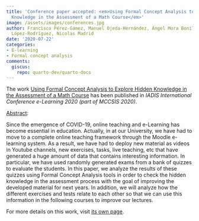 ```yaml
---
title: 'Conference paper accepted: <em>Using Formal Concept Analysis to Explore Hidden
  Knowledge in the Assessment of a Math Course</em>'
image: /assets/images/conferences.jpg
author: Francisco Pérez-Gámez, Manuel Ojeda-Hernández, Ángel Mora Bonilla, Domingo
  López-Rodríguez, Nicolas Madrid
date: '2020-07-22'
categories:
- E-learning
- Formal concept analysis
comments:
  giscus:
    repo: quarto-dev/quarto-docs
---
```


The work <u>Using Formal Concept Analysis to Explore Hidden Knowledge in the Assessment of a Math Course</u> has been published in <em>IADIS International Conference e-Learning 2020 (part of MCCSIS 2020)</em>.

<u>Abstract</u>:



Since the emergence of COVID-19, online teaching and e-Learning has become essential in education. Actually, in at our University, we have had to move to a complete online teaching framework through the Moodle e-learning system. As a result, we have had to deploy new material as videos in Youtube channels, new exercises, tasks, live teaching, etc that have generated a huge amount of data that contains interesting information. In particular, we have used randomly generated exams from a bank of quizzes to evaluate the students. In this paper, we analyze the results of these quizzes using Formal Concept Analysis tools in order to check the hidden knowledge in the assessment process with the goal of improving the developed material for next years. In addition, we will analyze how the different exercises and tests relate to each other so that we can use this information in the following courses to improve our lectures.




For more details on this work, visit <a href='/publications/conferences/2020-e-learning'>its own page</a>.
